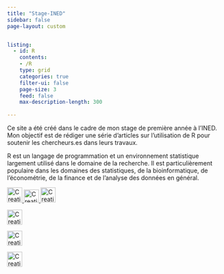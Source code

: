 ```yaml
---
title: "Stage-INED"
sidebar: false
page-layout: custom


listing:
  - id: R
    contents: 
    - /R
    type: grid
    categories: true
    filter-ui: false
    page-size: 3
    feed: false
    max-description-length: 300
    
---
```







Ce site a été créé dans le cadre de mon stage de première année à l'INED. Mon objectif est de rédiger une série d'articles sur l'utilisation de R pour soutenir les chercheurs.es dans leurs travaux.

R est un langage de programmation et un environnement statistique largement utilisé dans le domaine de la recherche. Il est particulièrement populaire dans les domaines des statistiques, de la bioinformatique, de l'économétrie, de la finance et de l'analyse des données en général.

<div>
<a href="https://github.com/cosaph">
     <img src="R/Git/github.png" alt="Creation : Becris" width="35" height="35">
</a>
  <a href="mailto:vcoralie.cottet@hotmail.fr">
      <img src="mail.PNG" alt="Creation : Those Icon" width="35" height="30">
  </a>
     <a href="https://www.linkedin.com/in/coralie-c-05926b130">
          <img src="logo_linkedin.png" alt="Creation : Google" width="35" height="35">
  </a>
</div>


<div class="marge-droite">
  <img src="html.png" alt="Creation : Freepik" width="35" height="35">
  
  <img src="css.png" alt="Creation : Pixel Perfect" width="35" height="35">
  
  <img src="r.png" alt="Creation : Becris" width="35" height="35">

</div>

